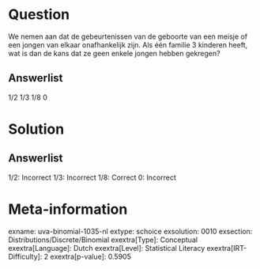 Question
========

We nemen aan dat de gebeurtenissen van de geboorte van een meisje of een
jongen van elkaar onafhankelijk zijn. Als één familie 3 kinderen heeft,
wat is dan de kans dat ze geen enkele jongen hebben gekregen?

Answerlist
----------

1/2
1/3
1/8
0

Solution
========

Answerlist
----------

1/2: Incorrect
1/3: Incorrect
1/8: Correct
0: Incorrect

Meta-information
================
exname: uva-binomial-1035-nl
extype: schoice
exsolution: 0010
exsection: Distributions/Discrete/Binomial
exextra[Type]: Conceptual
exextra[Language]: Dutch
exextra[Level]: Statistical Literacy
exextra[IRT-Difficulty]: 2
exextra[p-value]: 0.5905
